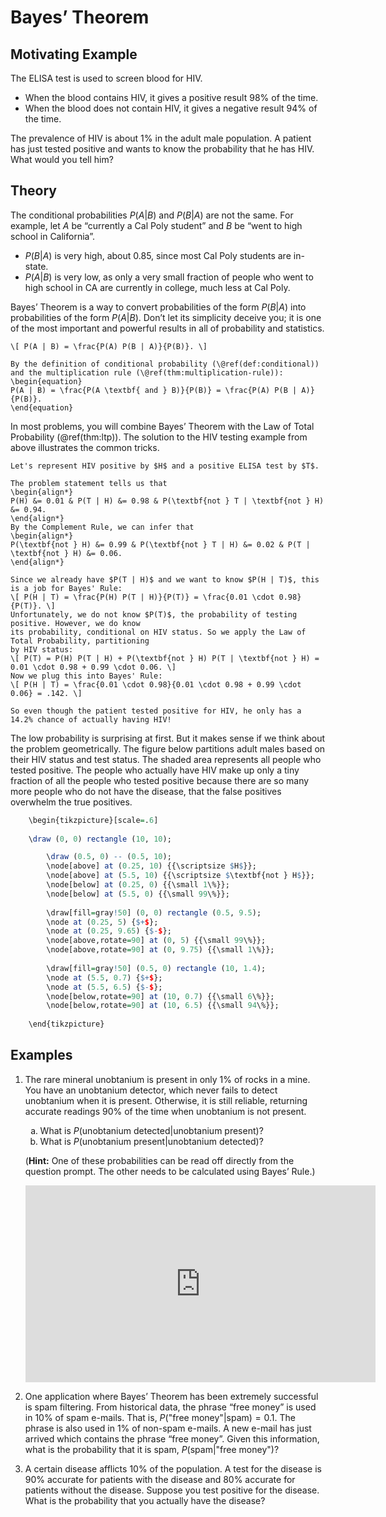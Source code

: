 # Bayes' Theorem {#bayes}

## Motivating Example

The ELISA test is used to screen blood for HIV. 

- When the blood contains HIV, it gives a positive result 98\% of the time. 
- When the blood does not contain HIV, it gives a negative result 94\% of the time. 

The prevalence of HIV is about 1\% in the adult male population. 
A patient has just tested positive and wants to know the probability that he has HIV. 
What would you tell him?

## Theory

The conditional probabilities $P(A | B)$ and $P(B | A)$ are not the same. For example, 
let $A$ be "currently a Cal Poly student" and $B$ be "went to high school in California". 

- $P(B | A)$ is very high, about $0.85$, since most Cal Poly students are in-state. 
- $P(A | B)$ is very low, as only a very small fraction of people who went to high school in CA are currently in college, much less 
at Cal Poly.

Bayes' Theorem is a way to convert probabilities of the form $P(B | A)$ into probabilities of the form $P(A | B)$. 
Don't let its simplicity deceive you; it is one of the most important and powerful results in all of probability and statistics. 

```theorem
\[ P(A | B) = \frac{P(A) P(B | A)}{P(B)}. \]
```
```proof
By the definition of conditional probability (\@ref(def:conditional)) and the multiplication rule (\@ref(thm:multiplication-rule)):
\begin{equation} 
P(A | B) = \frac{P(A \textbf{ and } B)}{P(B)} = \frac{P(A) P(B | A)}{P(B)}.
\end{equation}
```

In most problems, you will combine Bayes' Theorem with the Law of Total Probability (\@ref(thm:ltp)). The solution to the 
HIV testing example from above illustrates the common tricks.

```solution
Let's represent HIV positive by $H$ and a positive ELISA test by $T$.

The problem statement tells us that 
\begin{align*}
P(H) &= 0.01 & P(T | H) &= 0.98 & P(\textbf{not } T | \textbf{not } H) &= 0.94.
\end{align*}
By the Complement Rule, we can infer that 
\begin{align*}
P(\textbf{not } H) &= 0.99 & P(\textbf{not } T | H) &= 0.02 & P(T | \textbf{not } H) &= 0.06.
\end{align*}

Since we already have $P(T | H)$ and we want to know $P(H | T)$, this is a job for Bayes' Rule:
\[ P(H | T) = \frac{P(H) P(T | H)}{P(T)} = \frac{0.01 \cdot 0.98}{P(T)}. \]
Unfortunately, we do not know $P(T)$, the probability of testing positive. However, we do know 
its probability, conditional on HIV status. So we apply the Law of Total Probability, partitioning 
by HIV status:
\[ P(T) = P(H) P(T | H) + P(\textbf{not } H) P(T | \textbf{not } H) = 0.01 \cdot 0.98 + 0.99 \cdot 0.06. \]
Now we plug this into Bayes' Rule:
\[ P(H | T) = \frac{0.01 \cdot 0.98}{0.01 \cdot 0.98 + 0.99 \cdot 0.06} = .142. \]

So even though the patient tested positive for HIV, he only has a 14.2% chance of actually having HIV!
```

The low probability is surprising at first. But it makes sense if we think about the problem geometrically. The figure below partitions 
adult males based on their HIV status and test status. The shaded area represents all people who tested positive. The people 
who actually have HIV make up only a tiny fraction of all the people who tested positive because there are so many more people who do not 
have the disease, that the false positives overwhelm the true positives.

```r
	\begin{tikzpicture}[scale=.6]
	
	\draw (0, 0) rectangle (10, 10);

		\draw (0.5, 0) -- (0.5, 10);
		\node[above] at (0.25, 10) {{\scriptsize $H$}};
		\node[above] at (5.5, 10) {{\scriptsize $\textbf{not } H$}};
		\node[below] at (0.25, 0) {{\small 1\%}};
		\node[below] at (5.5, 0) {{\small 99\%}};
	
		\draw[fill=gray!50] (0, 0) rectangle (0.5, 9.5);
		\node at (0.25, 5) {$+$};
		\node at (0.25, 9.65) {$-$};
		\node[above,rotate=90] at (0, 5) {{\small 99\%}};
		\node[above,rotate=90] at (0, 9.75) {{\small 1\%}};
	
		\draw[fill=gray!50] (0.5, 0) rectangle (10, 1.4);
		\node at (5.5, 0.7) {$+$};
		\node at (5.5, 6.5) {$-$};
		\node[below,rotate=90] at (10, 0.7) {{\small 6\%}};
		\node[below,rotate=90] at (10, 6.5) {{\small 94\%}};
	
	\end{tikzpicture}
```

## Examples

1. The rare mineral unobtanium is present in only 1% of rocks in a mine. You have an 
unobtanium detector, which never fails to detect unobtanium when it is present. 
Otherwise, it is still reliable, returning accurate readings 90% of the time when 
unobtanium is not present. 

    a. What is $P(\text{unobtanium detected} | \text{unobtanium present})$? 
    b. What is $P(\text{unobtanium present} | \text{unobtanium detected})$? 

    (**Hint:** One of these probabilities can be read off directly from the question prompt. 
    The other needs to be calculated using Bayes' Rule.)

    <iframe width="560" height="315" src="https://www.youtube.com/embed/1csFTDXXULY" frameborder="0" allow="accelerometer; autoplay; encrypted-media; gyroscope; picture-in-picture" allowfullscreen></iframe>

2. One application where Bayes' Theorem has been extremely successful is spam filtering. From historical data, the 
phrase "free money" is used in 10% of spam e-mails. That is, $P(\text{"free money"} | \text{spam}) = 0.1$. 
The phrase is also used in 1% of non-spam e-mails. A new e-mail has just arrived which contains the phrase
"free money". Given this information, what is the probability that it is spam, 
$P(\text{spam} | \text{"free money"})$?

3. A certain disease afflicts 10% of the population. A test for the disease is 90% accurate for patients with the disease 
and 80% accurate for patients without the disease. Suppose you test positive for the disease. 
What is the probability that you actually have the disease?

